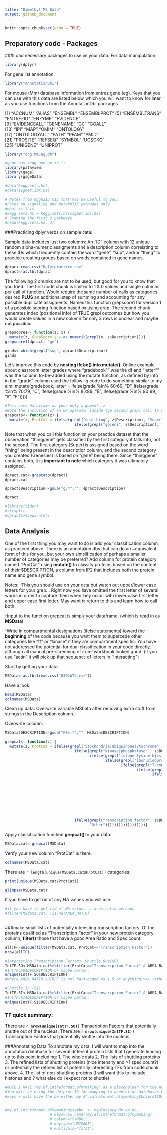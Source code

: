 ```yaml
---
title: "Dimethyl MS Data"
output: github_document
---
```


```r
knitr::opts_chunk$set(echo = TRUE)
```


## Preparatory code - Packages

###Load necessary packages to use on your data. 
For data manipulation:
```r
library(dplyr)
```
For gene list annotation:
```r
library("AnnotationDbi")
```

For mouse (Mm) database information from entrez gene (eg). Keys that you can use with this data are listed below, which you will want to know for later as you use functions from the AnnotationDbi packages 

[1] "ACCNUM"       "ALIAS"        "ENSEMBL"      "ENSEMBLPROT" 
[5] "ENSEMBLTRANS" "ENTREZID"     "ENZYME"       "EVIDENCE"    
[9] "EVIDENCEALL"  "GENENAME"     "GO"           "GOALL"       
[13] "IPI"          "MAP"          "OMIM"         "ONTOLOGY"    
[17] "ONTOLOGYALL"  "PATH"         "PFAM"         "PMID"        
[21] "PROSITE"      "REFSEQ"       "SYMBOL"       "UCSCKG"      
[25] "UNIGENE"      "UNIPROT"
```r
library("org.Mm.eg.db")
```

```r
#gage has kegg and go in it
library(pathview)
library(gage)
library(gageData)

#data(kegg.sets.hs)
#data(sigmet.idx.hs)
```

```r
# Notes from bggn213 c15 that may be useful to you:
#Focus on signaling and metabolic pathways only
#what is this
#kegg.sets.hs = kegg.sets.hs[sigmet.idx.hs]
# Examine the first 3 pathways.
#head(kegg.sets.hs, 3)
```




###Practicing dplyr verbs on sample data:

Sample data includes just two columns: An "ID" column with 12 unique random alpha-numeric assigments and a description column correlating to these IDs which frequently contain the word "gene", "sup", and/or "thing" to practice creating groups based on words contained in gene names.
```r
dprac<-read.csv("Dplyrpractice.csv")
dpract<-as.tbl(dprac)
```



The following 2 chunks are not to be used, but good for you to know that you tried. The first code chunk is limited to 1 & 0 values and single columns per call of function. Would require the same number of calls as categories desired **PLUS** an additional step of summing and accounting for any possible duplicate assigments. Named this function grepscore1 for version 1 of a possible scoring function based on using grep. The second chunk generates index (positional info) of TRUE grepl outcomes but how you would create values in a new column for only 3 rows is unclear and maybe not possible.
```r
grepscore1<- function(z, x) {
  mutate(z, GrepScore.y = as.numeric(grepl(x, z$Description)))}
grepscore1(dpract, "ge")
```
```r
ginds<-which(grepl("sup", dpract$Description))
ginds
```


Let's improve this code by **nesting ifelse() into mutate()**. 
Online example about classroom letter grades where "gradebook"" was the df and "letter"" was the column to-be-added using the mutate function, as defined by info in the "grade" column used the following code to do something similar to my aim:
mutate(gradebook, letter = ifelse(grade %in% 60:69, "D",
                                     ifelse(grade %in% 70:79, "C",
                                            ifelse(grade %in% 80:89, "B",
                                                   ifelse(grade %in% 90:99, "A", "F")))))
                                                   
```r
#This uses dataframe as your only argument, z
#Note the inclusion of an OR operator inside tge second grepl call to classify multiple things as 1 subtype
grepcatp<- function(z) {
  mutate(z, ProtCat = ifelse(grepl("sup|thing", z$Description), "Super", 
                               ifelse(grepl("ge|eni", z$Description), "Genesies", "No Class")))}

```
Note that when you call this function on your practice dataset that the observation "thinggene" gets classified by the first category it falls into, not the second. The first category (Super) is assigned based on the word "thing" being present in the description column, and the second category you created (Genesies) is based on "gene" being there. Since "thinggene" contains both, it is **important to note** which category it was ultimately assigned.
```r
dpract.cat<-grepcatp(dpract)
dpract.cat
```

```r
dpract$Description<-gsub("g.*","", dpract$Description)
```
```r
dpract
```


```r
#library(tidyr)
#strsplit
#dpract%>%separate()
```









## Data Analysis


One of the first thing you may want to do is add your classification column, as practced above. There is an annotation dbs that can do an ~equivalent form of this for you, but your own simplification of perhaps a smaller number of categories may be preferred?
Add column for protein category named "ProtCat" using **mutate()** to classify proteins based on the content of their $DESCRIPTION, a column from IP2 that includes both the protein name and gene symbol. 


Notes:
-This you should use on your data but watch out upper/lower case letters for your grep... Right now you have omitted the first letter of several words in order to capture them when they occur with lower case first letter and upper case first letter.  May want to return to this and learn how to call both.

-Input to the function grepcat is simply your dataframe. (which is read in as **MSData**)

-Write in compartmental designations (ifelse statements) toward the **beginning** of the code because you want them to supercede other categories like "tf" or "kinase" if they are compartment specific. You have not addressed the potential for dual classification in your code directly, although all manual pre-screening of excel workbook looked good.
(if you use "actin" it will pick up that sequence of letters in "interacting")


Start by getting your data:
```r
MSData<-as.tbl(read.csv("0302WT2.csv"))
```
Have a look:
```r
head(MSData)
colnames(MSData)
```

Clean up data:
Overwrite variable MSData after removing extra stuff from strings in the Description column.

Overwrite column:
```r
MSData$DESCRIPTION<-gsub("PE=.*","", MSData$DESCRIPTION)
```



```r
grepcat<- function(z) {
  mutate(z, ProtCat = ifelse(grepl("itochondria|ubiquinone|ytochrome", z$DESCRIPTION), "Mitochondria", 
                               ifelse(grepl("kinase|phosphatase" , z$DESCRIPTION), "Kinase/Phosphatase",
                                      ifelse(grepl("istone-lysine N|istone deacetylase|istone demethy|istone-binding protein|istone methyl", z$DESCRIPTION), "Histone Modifiers",
                                             ifelse(grepl("ibonucleoprot", z$DESCRIPTION), "Ribonucleoproteins",
                                                    ifelse(grepl("T-complex|Heat shock", z$DESCRIPTION), "Chaperone complexes",
                                                           ifelse(grepl("40S ribosomal prot|60S ribosomal prot", z$DESCRIPTION), "Ribosome",
                                                                  ifelse(grepl("olgi|esicle|xosome|endoplasmic", z$DESCRIPTION), "ER-Golgi-Vesicular-Exosome",
                                                                        ifelse(grepl("inc finger|PHD finger|orkhead box|PDZ and|nhibitor of growth protein", z$DESCRIPTION), "Transcription Factor",
                                                                               ifelse(grepl("rueppel-like factor|obox|B-cell CLL|our and a half LIM", z$DESCRIPTION), "Transcription Factor",
                                                                                      ifelse(grepl("RNA polymerase II|ranscription initiation|ranscription elongation|General transcription factor", z$DESCRIPTION), "General Transcription",
                                                                                             ifelse(grepl("Histone", z$DESCRIPTION), "Histones",
                                                                                                      ifelse(grepl("portin|uclear pore|ucleoporin", z$DESCRIPTION), "Nuclear Transport Machinery",
                                                                                                             ifelse(grepl("plicing factor|RNA helicase|mRNA-processing|THO complex", z$DESCRIPTION), "mRNA processing",
                                                                                                                    ifelse(grepl("biquitin|SUMO", z$DESCRIPTION), "Ub-SUMO-related",
                                                                                                                           ifelse(grepl("actinin|Actin-|Actin,|ubulin|yosin|oronin|ollagen|ransgelin|Septin-|dynein|ytoskeleton", z$DESCRIPTION), "Cytoskeleton",
                                                                                                                                  ifelse(grepl("ukaryotic translation initiation|RNA-binding protein|RNA binding protein", z$DESCRIPTION), "Translation Regulation",
                               ifelse(grepl("ranscription factor", z$DESCRIPTION), "Transcription Factor",
                                      "Other"))))))))))))))))))}
```


Apply classification function **grepcat()** to your data:
```r
MSData.cat<-grepcat(MSData)
```
Verify your new column "ProtCat" is there:
```r
colnames(MSData.cat)
```

There are `r length(unique(MSData.cat$ProtCat))` categories:
```r
print(unique(MSData.cat$ProtCat))
```

```r
glimpse(MSData.cat)
```




If you have to get rid of any NA values, you will use:
```r
#if you have to get rid of NA values... area ratio perhaps
#filter(MSdata.cat, !is.na(AREA_RATIO) 
     
```



###make small lists of potentially interesting transcription factors.
Of the proteins qualified as "Transcription Factor" in your new protein category column, **filter()** those that have a good Area Ratio and Spec count.
```r
allTF<-unique(filter(MSData.cat, ProtCat=="Transcription Factor"))
nrow(allTF)
```


```r
#Interesting Transcription Factors, Shuttle Out(SO)
IntTF.SO<-MSData.cat%>%filter(ProtCat=="Transcription Factor" & AREA_RATIO >= 1.5 & SPEC_COUNT>1) 
#IntTF.SO$DESCRIPTION or maybe better:
unique(IntTF.SO$DESCRIPTION)
#where AREA_RATIO CUTOFF is not hard-coded as 1.5 or anything,>>> rather is a calculation of some cut-off value (top 25% of shuttling values in data?) !!!!

```

```r
#Shuttle In (SI)
IntTF.SI<-MSData.cat%>%filter(ProtCat=="Transcription Factor" & AREA_RATIO <= 0.5 & SPEC_COUNT>1) 
#IntTF.SI$DESCRIPTION or maybe better:
unique(IntTF.SI$DESCRIPTION)
```

### TF quick summary:
There are **`r nrow(unique(IntTF.SO))`** Transcription Factors that potentially shuttle out of the nucleus.
There are **`r nrow(unique(IntTF.SI))`** Transcription Factors that potentially shuttle into the nucleus.






###Annotating Data
To annotate my data. I will want to map into the annotation database for several different protein lists that I generate leading up to this point including:
1. The whole data 
2. The lists of shuttling proteins
3. The refined lists of shuttling proteins (nice intensity and >1 spec count?) or potentially the refined list of potentially interesting TFs from code chunk above.
4. The list of non-shuttling proteins (I will want this to include histones and ? what else do I expect not to shuttle)

```r
#NOTE I HAVE "my.df.intheformat.ofmymaking" as a placeholder for the name of your dataframe which you will build up to this code chunk. Once you have built up to this and named your df properly, fix the name in this code chunk and DELETE this text.
#You will be using the Uniprot ID for mapping to annotation databases because this is the first column of your data. 
#keys = will have the be either my.df.intheformat.ofmymaking$UniprotIDs if you have literally named a column "UniprotIDs" --- but if the Uniprot IDs in your data are the row names of your dataframe then you can 


#my.df.intheformat.ofmymaking$symbol <- mapIds(org.Mm.eg.db,
                    # keys=row.names(my.df.intheformat.ofmymaking),
                    # column="SYMBOL",
                    # keytype="UNIPROT",
                    # multiVals="first")
```

